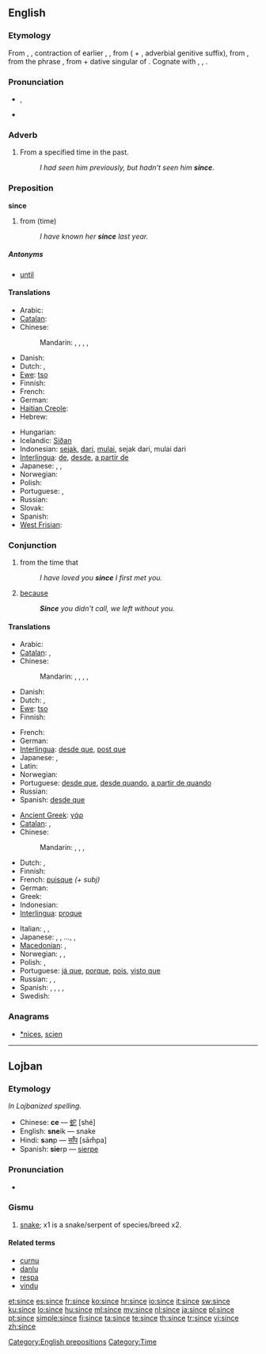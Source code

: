 {{wikipedia|dab=since}}
==English==

{{rank|word|light|felt|249|since|use|used|began}}

===Etymology===
From {{etyl|enm|en}} {{term|syns|lang=enm}}, {{term|sinnes|lang=enm}}, contraction of earlier {{term|sithens|lang=enm}}, {{term|sithence|lang=enm}}, from {{term|sithen|lang=enm||after", "since}} ( + {{term|-s|lang=enm}}, adverbial genitive suffix), from {{etyl|ang|en}} {{term|siþþan|sīþþan|lang=ang}}, from the phrase {{term||sīþ þǣm|after/since that (time)|lang=ang|sc=Latinx}}, from {{term|siþ|sīþ|since", "after|lang=ang}} + {{term|þæm|þǣm|lang=ang|sc=Latinx}} dative singular of {{term|þæt||lang=ang}}. Cognate with {{etyl|nl|-}} {{term|sinds||since|lang=nl}}, {{etyl|de|-}} {{term|seit||since|lang=de}}, {{etyl|da|-}} {{term|siden||since|lang=da}}.

===Pronunciation===
* {{IPA|/sɪns/}}, {{SAMPA|/sIns/}}
* {{audio|en-us-since.ogg|Audio (US)}}
*: {{rhymes|ɪns}}

===Adverb===
{{en-adv|-}}

# From a specified time in the past.
#: ''I had seen him previously, but hadn't seen him '''since'''.''

===Preposition===
'''since'''

# from (time)
#: ''I have known her '''since''' last year.''

=====Antonyms=====
* [[until]]

====Translations====
{{trans-top|from (time)}}
* Arabic: {{t-|ar|منذ|tr=múndhu}}
* [[Catalan]]: {{t|ca|des de}}
* Chinese:
*: Mandarin: {{t|cmn|自從|sc=Hani}},  {{t|cmn|自从|tr=zìcóng|sc=Hani}}, {{t-|cmn|自|tr=zì|sc=Hani}}, {{t-|cmn|從|sc=Hani}},  {{t-|cmn|从|tr=cóng|sc=Hani}}
* Danish: {{t-|da|siden}}
* Dutch: {{t+|nl|sinds}}, {{t+|nl|sedert}}
* [[Ewe]]: [[tso]]
* Finnish: {{t+|fi|lähtien}}
* French: {{t+|fr|depuis}}
* German: {{t+|de|seit}}
* [[Haitian Creole]]: {{tø|ht|depi}}
* Hebrew: {{t|he|מאז|tr=me'áz|sc=Hebr}}
{{trans-mid}}
* Hungarian: {{t+|hu|óta}}
* Icelandic: [[Síðan]]
* Indonesian: [[sejak]], [[dari]], [[mulai]], sejak dari, mulai dari
* [[Interlingua]]: [[de]], [[desde]], [[a partir de]]
* Japanese: {{t-|ja|以来|alt=…以来|tr=...irai}}, {{t+|ja|から|alt=…から|tr=...-kara}}, {{t-|ja|より|alt=…より|tr=...-yori}}
* Norwegian: {{t+|no|siden}}
* Polish: {{t+|pl|od}}
* Portuguese: {{t+|pt|desde}}, {{t+|pt|a partir de}}
* Russian: {{t+|ru|с|tr=s}}
* Slovak: {{t-|sk|od}}
* Spanish: {{t+|es|desde}}
* [[West Frisian]]: {{t-|fy|sûnt|xs=West Frisian}}
{{trans-bottom}}

===Conjunction===
{{en-conj}}

# from the time that
#: ''I have loved you '''since''' I first met you.''
# [[because]]
#: '''''Since''' you didn't call, we left without you.''

====Translations====
{{trans-top|from the time that}}
* Arabic: {{t-|ar|منذ|tr=múndhu}}
* [[Catalan]]: {{t|ca|des que}}, {{t|ca|des de que}}
* Chinese:
*: Mandarin: {{t|cmn|自從|sc=Hani}},  {{t|cmn|自从|tr=zìcóng|sc=Hani}},  {{t-|cmn|自|tr=zì|sc=Hani}},  {{t-|cmn|從|sc=Hani}},  {{t-|cmn|从|tr=cóng|sc=Hani}}
* Danish: {{t-|da|siden}}
* Dutch: {{t+|nl|sinds}}, {{t+|nl|sedert}}
* [[Ewe]]: [[tso]]
* Finnish: {{t-|fi|siitä lähtien, kun}}
{{trans-mid}}
* French: {{t+|fr|dès que}}
* German: {{t+|de|seitdem}}
* [[Interlingua]]: [[desde que]], [[post que]]
* Japanese: {{t+|ja|から|alt=…から|tr=...-kara}},  {{t-|ja|より|alt=…より|tr=...-yori}}
* Latin: {{t+|la|cum}}
* Norwegian: {{t+|no|siden}}
* Portuguese: [[desde que]], [[desde quando]], [[a partir de quando]]
* Russian: {{t-|ru|с тех пор как|tr=s tex por kak}}
* Spanish: [[desde que]]
{{trans-bottom}}

{{trans-top|because}}
* [[Ancient Greek]]: [[γάρ]]
* [[Catalan]]: {{t|ca|ja que}}, {{t|ca|com que}}
* Chinese:
*: Mandarin: {{t-|cmn|因為|sc=Hani}}, {{t-|cmn|因为|tr=yīnwèi|sc=Hani}}, {{i|more formal}} {{t-|cmn|由於|sc=Hani}}, {{t-|cmn|由于|tr=yóuyú|sc=Hani}}
* Dutch: {{t+|nl|aangezien}}, {{t+|nl|omdat}}
* Finnish: {{t+|fi|koska}}
* French: [[puisque]] ''(+ subj)''
* German: {{t+|de|weil}}
* Greek: {{t+|el|αφού}}
* Indonesian: {{t-|id|karena|xs=Indonesian}}
* [[Interlingua]]: [[proque]]
{{trans-mid}}
* Italian: {{t|it|Poiché}},  {{t+|it|giacché}},  {{t-|it|dacché}}
* Japanese: {{t-|ja|ので|alt=…ので|tr=…-node}}, {{t|ja|ため|alt=…ため|tr=…-tame}}, …{{t|ja|により|alt=…により|tr=…-ni yori}}, {{t|ja|によって|alt=…によって|tr=…-ni yotte}},  {{t+|ja|から|alt=…から|tr=…-kara}}
* [[Macedonian]]: {{t|mk|чунки|tr=čúnki}},  {{t|mk|бидејќи|tr=bídejḱi}}
* Norwegian: {{t+|no|siden}}, {{t+|no|fordi}},  {{t+|no|da}}
* Polish: {{t+|pl|ponieważ}}, {{t+|pl|skoro}}
* Portuguese: [[já que]], [[porque]], [[pois]], [[visto que]]
* Russian: {{t+|ru|поскольку|tr=poskól'ku}}, {{t+|ru|потому что|tr=potomú što}}, {{t+|ru|так как|tr=tak kak}}
* Spanish: {{t-|es|supuesto que}}, {{t|es|ya que}}, {{t|es|dado que}}, {{t|es|visto que}}, {{t+|es|porque}}
* Swedish: {{t+|sv|eftersom}}
{{trans-bottom}}

===Anagrams===
* [[*nices#English|*nices]], [[scien#English|scien]]

[[Category:English prepositions]]
[[Category:Time]]

----

==Lojban==

===Etymology===
''In Lojbanized spelling.''
* Chinese: '''ce''' — [[蛇]] [shé]
* English: '''sne'''ik — snake
* Hindi: '''s'''a'''n'''p — [[साँप]] [sām̐pa]
* Spanish: '''sie'''rp — [[sierpe]]

===Pronunciation===
* {{IPA|/ˈsinʃe/|lang=jbo}}

===Gismu===
{{jbo-gismu||}}

# [[snake]]; x1 is a snake/serpent of species/breed x2.

====Related terms====
* [[curnu]]
* [[danlu]]
* [[respa]]
* [[vindu]]

[[et:since]]
[[es:since]]
[[fr:since]]
[[ko:since]]
[[hr:since]]
[[io:since]]
[[it:since]]
[[sw:since]]
[[ku:since]]
[[lo:since]]
[[hu:since]]
[[ml:since]]
[[my:since]]
[[nl:since]]
[[ja:since]]
[[pl:since]]
[[pt:since]]
[[simple:since]]
[[fi:since]]
[[ta:since]]
[[te:since]]
[[th:since]]
[[tr:since]]
[[vi:since]]
[[zh:since]]